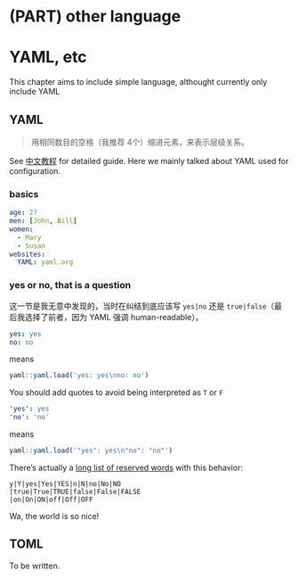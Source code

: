 # (PART) other language {-}

# YAML, etc

This chapter aims to include simple language, althought currently only include YAML






## YAML

> 用相同数目的空格（我推荐 4个）缩进元素，来表示层级关系。

See [中文教程](http://www.ruanyifeng.com/blog/2016/07/yaml.html) for detailed guide. Here we mainly talked about YAML used for configuration.



### basics

```yaml
age: 27
men: [John, Bill]
women:
  - Mary
  - Susan
websites:
  YAML: yaml.org 
```



### yes or no, that is a question

这一节是我无意中发现的，当时在纠结到底应该写 `yes|no` 还是 `true|false`（最后我选择了前者，因为 YAML 强调 human-readable）。

```yaml
yes: yes
no: no
```

means

```r
yaml::yaml.load('yes: yes\nno: no')
```

You should add quotes to avoid being interpreted as `T` or `F`

```yaml
'yes': yes
'no': 'no'
```

means

```r
yaml::yaml.load('"yes": yes\n"no": "no"')
```

There's actually a [long list of reserved words](http://yaml.org/type/bool.html) with this behavior:

```
y|Y|yes|Yes|YES|n|N|no|No|NO
|true|True|TRUE|false|False|FALSE
|on|On|ON|off|Off|OFF
```

Wa, the world is so nice!






## TOML

To be written.
